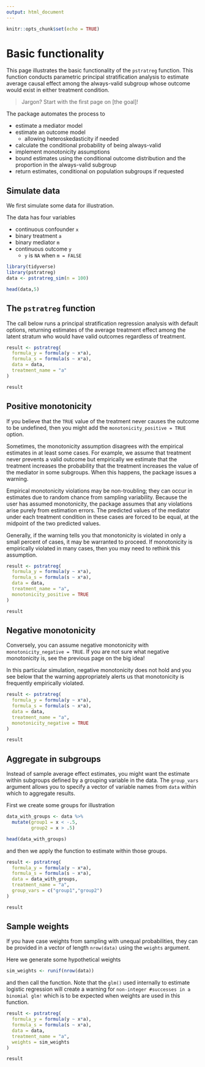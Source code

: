 ```yaml
---
output: html_document
---
```


```r
knitr::opts_chunk$set(echo = TRUE)
```

# Basic functionality

This page illustrates the basic functionality of the `pstratreg` function. This function conducts parametric principal stratification analysis to estimate average causal effect among the always-valid subgroup whose outcome would exist in either treatment condition.

> Jargon? Start with the first page on [the goal]!

The package automates the process to

- estimate a mediator model
- estimate an outcome model
     - allowing heteroskedasticity if needed
- calculate the conditional probability of being always-valid
- implement monotonicity assumptions
- bound estimates using the conditional outcome distribution and the proportion in the always-valid subgroup
- return estimates, conditional on population subgroups if requested

## Simulate data

We first simulate some data for illustration.

The data has four variables

- continuous confounder `x`
- binary treatment `a`
- binary mediator `m`
- continuous outcome `y`
    - `y` is `NA` when `m = FALSE`

```r
library(tidyverse)
library(pstratreg)
data <- pstratreg_sim(n = 100)
```

```r
head(data,5)
```
    
## The `pstratreg` function

The call below runs a principal stratification regression analysis with default options, returning estimates of the average treatment effect among the latent stratum who would have valid outcomes regardless of treatment.

```r
result <- pstratreg(
  formula_y = formula(y ~ x*a),
  formula_s = formula(s ~ x*a),
  data = data,
  treatment_name = "a"
)
```

```r
result
```

## Positive monotonicity

If you believe that the `TRUE` value of the treatment never causes the outcome to be undefined, then you might add the `monotonicity_positive = TRUE` option.

Sometimes, the monotonicity assumption disagrees with the empirical estimates in at least some cases. For example, we assume that treatment never prevents a valid outcome but empirically we estimate that the treatment increases the probability that the treatment increases the value of the mediator in some subgroups. When this happens, the package issues a warning.

Empirical monotonicity violations may be non-troubling; they can occur in estimates due to random chance from sampling variability. Because the user has assumed monotonicity, the package assumes that any violations arise purely from estimation errors. The predicted values of the mediator under each treatment condition in these cases are forced to be equal, at the midpoint of the two predicted values.

Generally, if the warning tells you that monotonicity is violated in only a small percent of cases, it may be warranted to proceed. If monotonicity is empirically violated in many cases, then you may need to rethink this assumption.

```r
result <- pstratreg(
  formula_y = formula(y ~ x*a),
  formula_s = formula(s ~ x*a),
  data = data,
  treatment_name = "a",
  monotonicity_positive = TRUE
)
```
```r
result
```

## Negative monotonicity

Conversely, you can assume negative monotonicity with `monotonicity_negative = TRUE`. If you are not sure what negative monotonicity is, see the previous page on the big idea!

In this particular simulation, negative monotonicity does not hold and you see below that the warning appropriately alerts us that monotonicity is frequently empirically violated.

```r
result <- pstratreg(
  formula_y = formula(y ~ x*a),
  formula_s = formula(s ~ x*a),
  data = data,
  treatment_name = "a",
  monotonicity_negative = TRUE
)
```
```r
result
```

## Aggregate in subgroups

Instead of sample average effect estimates, you might want the estimate within subgroups defined by a grouping variable in the data. The `group_vars` argument allows you to specify a vector of variable names from `data` within which to aggregate results.

First we create some groups for illustration
```r
data_with_groups <- data %>%
  mutate(group1 = x < -.5,
         group2 = x > .5)
```
```r
head(data_with_groups)
```

and then we apply the function to estimate within those groups.
```r
result <- pstratreg(
  formula_y = formula(y ~ x*a),
  formula_s = formula(s ~ x*a),
  data = data_with_groups,
  treatment_name = "a",
  group_vars = c("group1","group2")
)
```
```r
result
```

## Sample weights

If you have case weights from sampling with unequal probabilities, they can be provided in a vector of length `nrow(data)` using the `weights` argument.

Here we generate some hypothetical weights
```r
sim_weights <- runif(nrow(data))
```

and then call the function. Note that the `glm()` used internally to estimate logistic regression will create a warning for `non-integer #successes in a binomial glm!` which is to be expected when weights are used in this function.

```r
result <- pstratreg(
  formula_y = formula(y ~ x*a),
  formula_s = formula(s ~ x*a),
  data = data,
  treatment_name = "a",
  weights = sim_weights
)
```
```r
result
```
